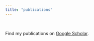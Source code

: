 ```yaml
---
title: "publications"
---
```


<br>

Find my publications on [Google Scholar](https://scholar.google.com/citations?user=b9HuDNIAAAAJ&hl=en).
